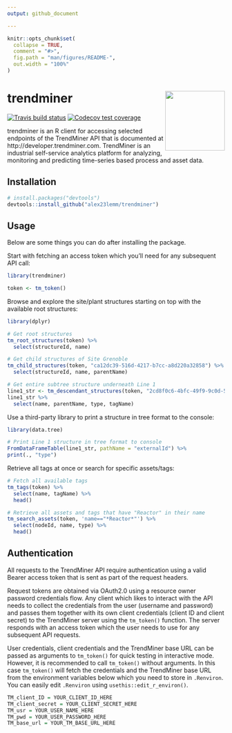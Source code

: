 ```yaml
---
output: github_document

---
```


<!-- README.md is generated from README.Rmd. Please edit that file -->

```r
knitr::opts_chunk$set(
  collapse = TRUE,
  comment = "#>",
  fig.path = "man/figures/README-",
  out.width = "100%"
)
```

# trendminer <img src='man/figures/logo.png' align="right" height="138" />

<!-- badges: start -->

[![Travis build status](https://travis-ci.com/alex23lemm/trendminer.svg?branch=master)](https://travis-ci.com/alex23lemm/trendminer)
[![Codecov test coverage](https://codecov.io/gh/alex23lemm/trendminer/branch/master/graph/badge.svg)](https://codecov.io/gh/alex23lemm/trendminer?branch=master)
<!-- badges: end -->

trendminer is an R client for accessing selected endpoints of the TrendMiner API that is documented at http://developer.trendminer.com. TrendMiner is an industrial self-service analytics platform for analyzing, monitoring and predicting time-series based process and asset data.  

## Installation

``` r
# install.packages("devtools")
devtools::install_github("alex23lemm/trendminer")
```

## Usage

Below are some things you can do after installing the package.

Start with fetching an access token which you'll need for any subsequent API call:

```r
library(trendminer)

token <- tm_token()
```

Browse and explore the site/plant structures starting on top with the available root structures:

```r
library(dplyr)

# Get root structures
tm_root_structures(token) %>% 
  select(structureId, name)

# Get child structures of Site Grenoble
tm_child_structures(token, "ca12dc39-516d-4217-b7cc-a8d220a32858") %>% 
  select(structureId, name, parentName)

# Get entire subtree structure underneath Line 1
line1_str <- tm_descendant_structures(token, "2cd8f0c6-4bfc-49f9-9c0d-5c878d05eae6")
line1_str %>% 
  select(name, parentName, type, tagName)
```

Use a third-party library to print a structure in tree format to the console:

```r
library(data.tree)

# Print Line 1 structure in tree format to console
FromDataFrameTable(line1_str, pathName = "externalId") %>% 
print(., "type")
```

Retrieve all tags at once or search for specific assets/tags:

```r
# Fetch all available tags
tm_tags(token) %>% 
  select(name, tagName) %>%
  head()

# Retrieve all assets and tags that have "Reactor" in their name
tm_search_assets(token, 'name=="*Reactor*"') %>%
  select(nodeId, name, type) %>%
  head()
```


## Authentication

All requests to the TrendMiner API require authentication using a valid Bearer access token that is sent as part of the request headers. 

Request tokens are obtained via OAuth2.0 using a resource owner password credentials flow. Any client which likes to interact with the API needs to collect the credentials from the user (username and password) and passes them together with its own client credentials (client ID and client secret) to the TrendMiner server using the `tm_token()` function. The server responds with an access token which the user needs to use for any subsequent API requests.

User credentials, client credentials and the TrendMiner base URL can be passed as arguments to `tm_token()` for quick testing in interactive mode. However, it is recommended to call `tm_token()` without arguments. In this case `tm_token()` will fetch the credentials and the TrendMiner base URL from the environment variables below which you need to store in `.Renviron`. You can easily edit `.Renviron` using `usethis::edit_r_environ()`.

```r
TM_client_ID = YOUR_CLIENT_ID_HERE
TM_client_secret = YOUR_CLIENT_SECRET_HERE
TM_usr = YOUR_USER_NAME_HERE
TM_pwd = YOUR_USER_PASSWORD_HERE
TM_base_url = YOUR_TM_BASE_URL_HERE
```

